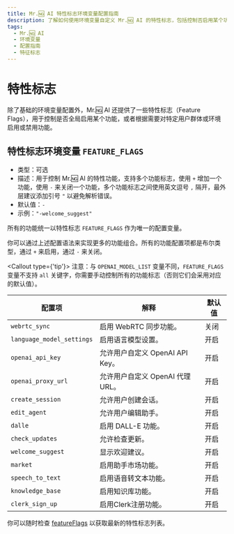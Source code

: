 ```yaml
---
title: Mr.🆖 AI 特性标志环境变量配置指南
description: 了解如何使用环境变量自定义 Mr.🆖 AI 的特性标志，包括控制否启用某个功能、或者根据需要对特定用户群体或环境启用或禁用功能。
tags:
  - Mr.🆖 AI
  - 环境变量
  - 配置指南
  - 特征标志
---
```


# 特性标志

除了基础的环境变量配置外，Mr.🆖 AI 还提供了一些特性标志（Feature Flags），用于控制是否全局启用某个功能，或者根据需要对特定用户群体或环境启用或禁用功能。

## 特性标志环境变量 `FEATURE_FLAGS`

- 类型：可选
- 描述：用于控制 Mr.🆖 AI 的特性功能，支持多个功能标志，使用 `+` 增加一个功能，使用 `-` 来关闭一个功能，多个功能标志之间使用英文逗号 `,` 隔开，最外层建议添加引号 `"` 以避免解析错误。
- 默认值：`-`
- 示例：`"-welcome_suggest"`

所有的功能统一以特性标志 `FEATURE_FLAGS` 作为唯一的配置变量。

你可以通过上述配置语法来实现更多的功能组合。所有的功能配置项都是布尔类型，通过 `+` 来启用，通过 `-` 来关闭。

<Callout type={'tip'}>
  注意：与 `OPENAI_MODEL_LIST` 变量不同，`FEATURE_FLAGS` 变量不支持 `all`
  关键字，你需要手动控制所有的功能标志（否则它们会采用对应的默认值）。
</Callout>

| 配置项                    | 解释                             | 默认值 |
| ------------------------- | -------------------------------- | ------ |
| `webrtc_sync`             | 启用 WebRTC 同步功能。           | 关闭   |
| `language_model_settings` | 启用语言模型设置。               | 开启   |
| `openai_api_key`          | 允许用户自定义 OpenAI API Key。  | 开启   |
| `openai_proxy_url`        | 允许用户自定义 OpenAI 代理 URL。 | 开启   |
| `create_session`          | 允许用户创建会话。               | 开启   |
| `edit_agent`              | 允许用户编辑助手。               | 开启   |
| `dalle`                   | 启用 DALL-E 功能。               | 开启   |
| `check_updates`           | 允许检查更新。                   | 开启   |
| `welcome_suggest`         | 显示欢迎建议。                   | 开启   |
| `market`                  | 启用助手市场功能。               | 开启   |
| `speech_to_text`          | 启用语音转文本功能。             | 开启   |
| `knowledge_base`          | 启用知识库功能。                 | 开启   |
| `clerk_sign_up`           | 启用Clerk注册功能。              | 开启   |

你可以随时检查 [featureFlags](https://github.com/lobehub/lobe-chat/blob/main/src/config/featureFlags/schema.ts) 以获取最新的特性标志列表。
